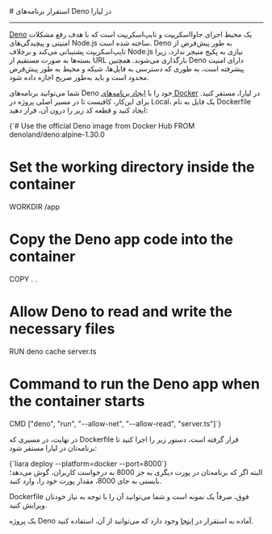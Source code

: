 

<Layout>
<Head>
<title>مستندات استقرار برنامه‌های Deno - لیارا</title>
<meta property="og:title" content="مستندات خدمات رایانش ابری لیارا" />
<meta property="og:description" content="مستندات مربوط به نحوه استقرار برنامه‌های Deno یا فلاتر در پلتفرم داکر در لیارا"  />
<meta property="og:image" content="https://media.liara.ir/logos/liara-poster.jpg" />
</Head>
# استقرار برنامه‌های Deno در لیارا
<hr className="mb-2" />
<a href="https://docs.deno.com/" className="text-[#2196f3] ">Deno</a> یک محیط اجرای جاوااسکریپت و تایپ‌اسکریپت است که با هدف رفع مشکلات امنیتی و پیچیدگی‌های Node.js ساخته شده است. Deno به طور پیش‌فرض از تایپ‌اسکریپت پشتیبانی می‌کند و برخلاف Node.js نیازی به پکیج منیجر ندارد، زیرا بسته‌ها به صورت مستقیم از URL بارگذاری می‌شوند. همچنین Deno دارای امنیت پیشرفته است، به طوری که دسترسی به فایل‌ها، شبکه و محیط به طور پیش‌فرض محدود است و باید به‌طور صریح اجازه داده شود.

<div className="h-2" />

شما می‌توانید برنامه‌های Deno خود را با <a href="../../how-tos/create-app" className="text-[#2196f3] ">ایجاد برنامه‌های Docker</a> در لیارا، مستقر کنید.
برای این‌کار، کافیست تا در مسیر اصلی پروژه در Local، یک فایل به نام <Important>Dockerfile</Important> ایجاد کنید و قطعه کد زیر را درون آن، قرار دهید:
<div className="h-2" />
<div dir='ltr'>
    <Highlight className="dockerfile">
        {`# Use the official Deno image from Docker Hub
FROM denoland/deno:alpine-1.30.0

# Set the working directory inside the container
WORKDIR /app

# Copy the Deno app code into the container
COPY . .

# Allow Deno to read and write the necessary files
RUN deno cache server.ts

# Command to run the Deno app when the container starts
CMD ["deno", "run", "--allow-net", "--allow-read", "server.ts"]`}
    </Highlight>
</div>
<div className="h-2" />

در نهایت، در مسیری که <Important>Dockerfile</Important> قرار گرفته است، دستور زیر را اجرا کنید تا برنامه‌تان در لیارا مستقر شود:
<div className="h-2" />
<div dir='ltr'>
    <Highlight className="js">
        {`liara deploy --platform=docker --port=8000`}
    </Highlight>
</div>
<div className="h-2" />
البته اگر که برنامه‌تان در پورت دیگری به جز 8000 به درخواست کاربران، گوش می‌دهد؛ بایستی به جای 8000، مقدار پورت خود را، وارد کنید. 
<div className="h-2" />

<Alert variant="info">
<p>
<Important>Dockerfile</Important> فوق، صرفاً یک نمونه است و شما می‌توانید آن را با توجه به نیاز خودتان ویرایش کنید.
</p>
</Alert>

<Alert variant="success">
<p>
یک پروژه Deno آماده به استقرار در <a href="https://github.com/liara-cloud/deno-getting-started" className="text-[#2196f3] ">اینجا</a> وجود دارد که می‌توانید از آن، استفاده کنید.
</p>
</Alert>

</Layout>